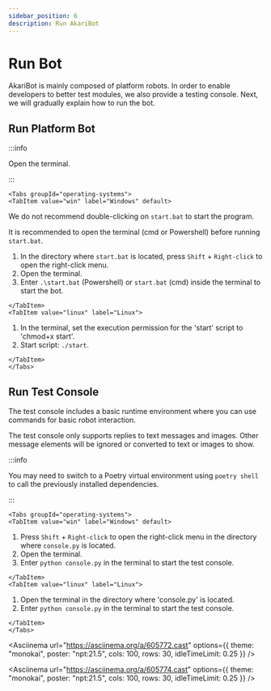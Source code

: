 ```yaml
---
sidebar_position: 6
description: Run AkariBot
---
```



# Run Bot

AkariBot is mainly composed of platform robots. In order to enable developers to better test modules, we also provide a testing console. Next, we will gradually explain how to run the bot.

## Run Platform Bot

:::info

Open the terminal.

:::

```mdx-code-block
<Tabs groupId="operating-systems">
<TabItem value="win" label="Windows" default>
```

We do not recommend double-clicking on `start.bat` to start the program.

It is recommended to open the terminal (cmd or Powershell) before running `start.bat`.

1.  In the directory where `start.bat` is located,  press `Shift` + `Right-click` to open the right-click menu.
2.  Open the terminal.
3.  Enter `.\start.bat` (Powershell) or `start.bat` (cmd) inside the terminal to start the bot.

```mdx-code-block
</TabItem>
<TabItem value="linux" label="Linux">
```

1.  In the terminal, set the execution permission for the 'start' script to 'chmod+x start'.
2.  Start script: `./start`.

```mdx-code-block
</TabItem>
</Tabs>
```

## Run Test Console

The test console includes a basic runtime environment where you can use commands for basic robot interaction.

The test console only supports replies to text messages and images. Other message elements will be ignored or converted to text or images to show.

:::info

You may need to switch to a Poetry virtual environment using `poetry shell` to call the previously installed dependencies.

:::

```mdx-code-block
<Tabs groupId="operating-systems">
<TabItem value="win" label="Windows" default>
```

1.  Press `Shift` + `Right-click` to open the right-click menu in the directory where `console.py` is located.
2.  Open the terminal.
3.  Enter `python console.py` in the terminal to start the test console.

```mdx-code-block
</TabItem>
<TabItem value="linux" label="Linux">
```

1.  Open the terminal in the directory where 'console.py' is located.
2.  Enter `python console.py` in the terminal to start the test console.

```mdx-code-block
</TabItem>
</Tabs>
```

<Asciinema
url="https://asciinema.org/a/605772.cast"
options={{ theme: "monokai", poster: "npt:21.5", cols: 100, rows: 30, idleTimeLimit: 0.25 }}
/>

<Asciinema
url="https://asciinema.org/a/605774.cast"
options={{ theme: "monokai", poster: "npt:21.5", cols: 100, rows: 30, idleTimeLimit: 0.25 }}
/>

